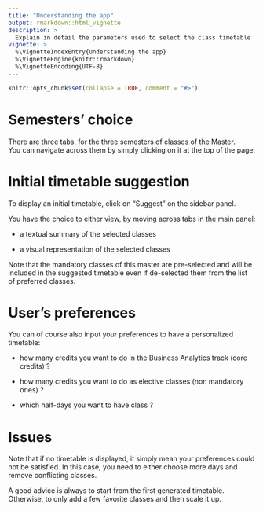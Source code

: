 ```yaml
---
title: "Understanding the app"
output: rmarkdown::html_vignette
description: >
  Explain in detail the parameters used to select the class timetable
vignette: >
  %\VignetteIndexEntry{Understanding the app}
  %\VignetteEngine{knitr::rmarkdown}
  %\VignetteEncoding{UTF-8}
---
```


```r
knitr::opts_chunk$set(collapse = TRUE, comment = "#>")
```

# Semesters' choice

There are three tabs, for the three semesters of classes of the Master. \
You can navigate across them by simply clicking on it at the top of the page.

# Initial timetable suggestion

To display an initial timetable, click on "Suggest" on the sidebar panel.

You have the choice to either view, by moving across tabs in the main panel:

-   a textual summary of the selected classes

-   a visual representation of the selected classes

Note that the mandatory classes of this master are pre-selected and will be included in the suggested timetable even if de-selected them from the list of preferred classes.

# User's preferences

You can of course also input your preferences to have a personalized timetable:

-   how many credits you want to do in the Business Analytics track (core credits) ?

-   how many credits you want to do as elective classes (non mandatory ones) ?

-   which half-days you want to have class ?

# Issues 

Note that if no timetable is displayed, it simply mean your preferences could not be satisfied. In this case, you need to either choose more days and remove conflicting classes.

A good advice is always to start from the first generated timetable.   \
Otherwise, to only add a few favorite classes and then scale it up.

